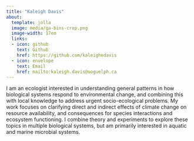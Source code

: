 ```yaml
---
title: "Kaleigh Davis"
about:
  template: jolla
  image: media/ga-bins-crop.png
  image-width: 17em
  links:
  - icon: github
    text: Github
    href: https://github.com/kaleighedavis
  - icon: envelope
    text: Email
    href: mailto:kaleigh.davis@uoguelph.ca
---
```


I am an ecologist interested in understanding general patterns in how biological systems respond to environmental change, and combining this with local knowledge to address urgent socio-ecological problems. My work focuses on clarifying direct and indirect effects of climate change on resource availability, and consequences for species interactions and ecosystem functioning. I combine theory and experiments to explore these topics in multiple biological systems, but am primarily interested in aquatic and marine microbial systems.
